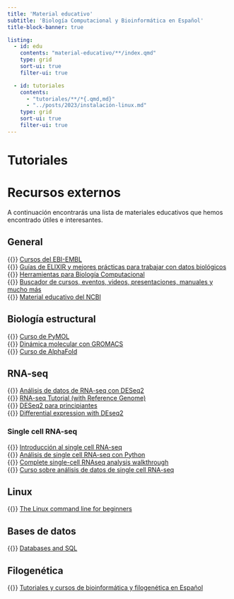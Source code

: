 ```yaml
---
title: 'Material educativo'
subtitle: 'Biología Computacional y Bioinformática en Español'
title-block-banner: true

listing:
  - id: edu
    contents: "material-educativo/**/index.qmd"
    type: grid
    sort-ui: true
    filter-ui: true

  - id: tutoriales
    contents:
      - "tutoriales/**/*{.qmd,md}"
      - "../posts/2023/instalación-linux.md"
    type: grid
    sort-ui: true
    filter-ui: true
---
```


:::{#edu}
:::

# Tutoriales

:::{#tutoriales}
:::

# Recursos externos

A continuación encontrarás una lista de materiales educativos que hemos
encontrado útiles e interesantes.

## General

{{<fa globe>}} [Cursos del EBI-EMBL](https://www.ebi.ac.uk/training/)\
{{<fa globe>}} [Guías de ELIXIR y mejores prácticas para trabajar con datos
biológicos](https://elixir-europe.org/what-we-offer/guidelines)\
{{<fa globe>}} [Herramientas para Biología
Computacional](https://elixir-europe.org/what-we-offer/portals)\
{{<fa globe>}} [Buscador de cursos, eventos, videos, presentaciones, manuales y
mucho más](https://tess.elixir-europe.org/)\
{{<fa globe>}} [Material educativo del NCBI](https://www.ncbi.nlm.nih.gov/home/learn/)\

## Biología estructural

{{<fa brands youtube>}} [Curso de PyMOL](https://youtu.be/2UJ9_cADkek)\
{{<fa globe>}} [Dinámica molecular con GROMACS](http://www.mdtutorials.com/gmx/)\
{{<fa globe>}} [Curso de
AlphaFold](https://www.ebi.ac.uk/training/online/courses/alphafold/)

## RNA-seq

{{<fa globe>}} [Análisis de datos de RNA-seq con DESeq2](https://bioconductor.org/packages/devel/bioc/vignettes/DESeq2/inst/doc/DESeq2.html)\
{{<fa globe>}} [RNA-seq Tutorial (with Reference Genome)](https://bioinformatics.uconn.edu/resources-and-events/tutorials-2/rna-seq-tutorial-with-reference-genome/)\
{{<fa brands youtube>}} [DESeq2 para principiantes](https://www.youtube.com/watch?v=0b24mpzM_5M)\
{{<fa globe>}} [Differential expression with DEseq2](https://genviz.org/module-04-expression/0004/02/01/DifferentialExpression/)

### Single cell RNA-seq

{{<fa brands youtube>}} [Introducción al single cell RNA-seq](https://youtu.be/_ND6pEsf5Kg)\
{{<fa brands youtube>}} [Análisis de single cell RNA-seq con Python](https://youtu.be/jwSPTgF9ESQ)\
{{<fa brands youtube>}} [Complete single-cell RNAseq analysis walkthrough](https://youtu.be/uvyG9yLuNSE)\
{{<fa globe>}} [Curso sobre análisis de datos de single cell RNA-seq](https://www.singlecellcourse.org/)

## Linux

{{<fa globe>}} [The Linux command line for beginners](https://ubuntu.com/tutorials/command-line-for-beginners)

## Bases de datos

{{<fa globe>}} [Databases and SQL](https://swcarpentry.github.io/sql-novice-survey/)

## Filogenética

{{<fa globe>}} [Tutoriales y cursos de bioinformática y filogenética en
Español](https://www.ccg.unam.mx/~vinuesa/Tutoriales_y_cursos_bioinfo_filogen%C3%A9tica_espa%C3%B1ol_PV.html)
